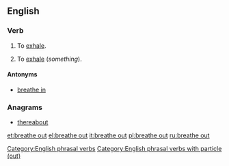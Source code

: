 ==English==

===Verb===
{{en-verb|head=[[breathe]] [[out]]|breathes out|breathing out|breathed out}}

# {{context|intransitive|lang=en}} To [[exhale]].
# {{context|transitive|lang=en}} To [[exhale]] (''something'').

====Antonyms====
* [[breathe in]]

===Anagrams===
* [[thereabout#English|thereabout]]

[[Category:English phrasal verbs]]
[[Category:English phrasal verbs with particle (out)]]

[[et:breathe out]]
[[el:breathe out]]
[[it:breathe out]]
[[pl:breathe out]]
[[ru:breathe out]]